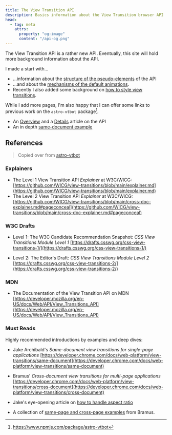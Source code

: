 ```yaml
---
title: The View Transition API
description: Basics information about the View Transition browser API
head:
  - tag: meta
    attrs:
      property: "og:image"
      content: "/api-og.png"
---
```


The View Transition API is a rather new API. Eventually, this site will hold more background information about the API.

I made a start with&hellip;
* &hellip;information about the [structure of the pseudo-elements](/basics/pseudos/) of the API
* &hellip;and about the [mechanisms of the default animations](/basics/default-animations/).
* Recently I also added some background on [how to style view transitions](/basics/styling/).

While I add more pages, I'm also happy that I can offer some links to previous work on the `astro-vtbot` package[^1].

* An [Overview](https://events-3bg.pages.dev/jotter/api/) and a [Details](https://events-3bg.pages.dev/jotter/api/details/) article on the API
* An in depth [same-document example](https://events-3bg.pages.dev/jotter/api/example/)

[^1]: https://www.npmjs.com/package/astro-vtbot

## References

> Copied over from [astro-vtbot](https://events-3bg.pages.dev/jotter/api/references/)

### Explainers
* The Level 1 View Transition API *Explainer* at W3C/WICG: [https://github.com/WICG/view-transitions/blob/main/explainer.md](https://github.com/WICG/view-transitions/blob/main/explainer.md)
* The Level 2 View Transition API *Explainer* at W3C/WICG: [https://github.com/WICG/view-transitions/blob/main/cross-doc-explainer.md#pageconceal](https://github.com/WICG/view-transitions/blob/main/cross-doc-explainer.md#pageconceal)


### W3C Drafts
* Level 1: The W3C Candidate Recommendation Snapshot: *CSS View Transitions Module Level 1* [https://drafts.csswg.org/css-view-transitions-1/](https://drafts.csswg.org/css-view-transitions-1/)

* Level 2: The Editor's Draft: *CSS View Transitions Module Level 2* [https://drafts.csswg.org/css-view-transitions-2/](https://drafts.csswg.org/css-view-transitions-2/)

### MDN
* The Documentation of the View Transition API on MDN [https://developer.mozilla.org/en-US/docs/Web/API/View_Transitions_API](https://developer.mozilla.org/en-US/docs/Web/API/View_Transitions_API)

### Must Reads

Highly recommended introductions by examples and deep dives:

* Jake Archibald's *Same-document view transitions for single-page applications* [https://developer.chrome.com/docs/web-platform/view-transitions/same-document](https://developer.chrome.com/docs/web-platform/view-transitions/same-document)

* Bramus' *Cross-document view transitions for multi-page applications* [https://developer.chrome.com/docs/web-platform/view-transitions/cross-document](https://developer.chrome.com/docs/web-platform/view-transitions/cross-document)

* Jake's eye-opening article on [how to handle aspect ratio](https://jakearchibald.com/2024/view-transitions-handling-aspect-ratio-changes/)

* A collection of [same-page and cross-page examples](https://view-transitions.chrome.dev/) from Bramus.